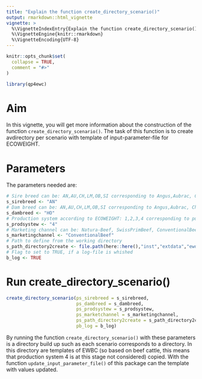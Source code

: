 ```yaml
---
title: "Explain the function create_directory_scenario()"
output: rmarkdown::html_vignette
vignette: >
  %\VignetteIndexEntry{Explain the function create_directory_scenario()}
  %\VignetteEngine{knitr::rmarkdown}
  %\VignetteEncoding{UTF-8}
---
```


```r
knitr::opts_chunk$set(
  collapse = TRUE,
  comment = "#>"
)
```

```r
library(qp4ewc)
```

# Aim

In this vignette, you will get more information about the construction of the function `create_directory_scenario()`. The task of this function is to create avdirectory per scenario with template of input-parameter-file for ECOWEIGHT. 

# Parameters

The parameters needed are:

```r
# Sire breed can be: AN,AU,CH,LM,OB,SI corresponding to Angus,Aubrac, Charolais, Limousin, Original-Braunvieh, Simmental
s_sirebreed <- "AN"
# Dam breed can be: AN,AU,CH,LM,OB,SI corresponding to Angus,Aubrac, Charolais, Limousin, Original-Braunvieh, Simmental for beef-on-beef, or HO,BS corresponding to Holstein or Brown Swiss (+Braunvieh) 
s_dambreed <- "HO"
# Production system according to ECOWEIGHT: 1,2,3,4 corresponding to purebreeding, crossbreeding, terminal crossing, dairy
s_prodsystew <- "4"
# Marketing channel can be: Natura-Beef, SwissPrimBeef, ConventionalBeef, ConventionalVeal
s_marketingchannel <- "ConventionalBeef"
# Path to define from the working directory
s_path_directory2create <- file.path(here::here(),"inst","extdata","ewdc")
# Flag to set to TRUE, if a log-file is whished
b_log <- TRUE
```

# Run create_directory_scenario()

```r
create_directory_scenario(ps_sirebreed = s_sirebreed,
                          ps_dambreed = s_dambreed,
                          ps_prodsystew = s_prodsystew,
                          ps_marketchannel = s_marketingchannel,
                          ps_path_directory2create = s_path_directory2create,
                          pb_log = b_log)
```

By running the function `create_directory_scenario()` with these parameters is a directory build up such as each scenario corresponds to a directory. In this directory are templates of EWBC (so based on beef cattle, this means that production system 4 is at this stage not considered) copied. With the function `update_input_parameter_file()` of this package can the template with values updated.
